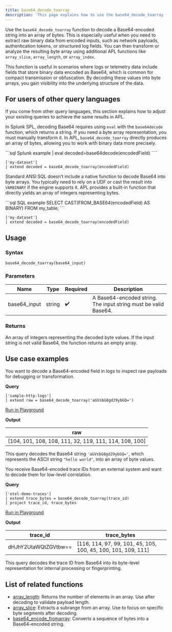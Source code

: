 ```yaml
---
title: base64_decode_toarray
description: 'This page explains how to use the base64_decode_toarray function in APL.'
---
```


Use the `base64_decode_toarray` function to decode a Base64-encoded string into an array of bytes. This is especially useful when you need to extract raw binary data from encoded inputs, such as network payloads, authentication tokens, or structured log fields. You can then transform or analyze the resulting byte array using additional APL functions like `array_slice`, `array_length`, or `array_index`.

This function is useful in scenarios where logs or telemetry data include fields that store binary data encoded as Base64, which is common for compact transmission or obfuscation. By decoding these values into byte arrays, you gain visibility into the underlying structure of the data.

## For users of other query languages

If you come from other query languages, this section explains how to adjust your existing queries to achieve the same results in APL.

<AccordionGroup>
<Accordion title="Splunk SPL users">

In Splunk SPL, decoding Base64 requires using `eval` with the `base64decode` function, which returns a string. If you need a byte array representation, you must manually transform it. In APL, `base64_decode_toarray` directly produces an array of bytes, allowing you to work with binary data more precisely.

<CodeGroup>
```sql Splunk example
| eval decoded=base64decode(encodedField)
````

```kusto APL equivalent
['my-dataset']
| extend decoded = base64_decode_toarray(encodedField)
```

</CodeGroup>

</Accordion>
<Accordion title="ANSI SQL users">

Standard ANSI SQL doesn’t include a native function to decode Base64 into byte arrays. You typically need to rely on a UDF or cast the result into `VARBINARY` if the engine supports it. APL provides a built-in function that directly yields an array of integers representing bytes.

<CodeGroup>
```sql SQL example
SELECT CAST(FROM_BASE64(encodedField) AS BINARY) FROM my_table;
```

```kusto APL equivalent
['my-dataset']
| extend decoded = base64_decode_toarray(encodedField)
```

</CodeGroup>

</Accordion>
</AccordionGroup>

## Usage

### Syntax

```kusto
base64_decode_toarray(base64_input)
```

### Parameters

| Name          | Type   | Required | Description                                                     |
| ------------- | ------ | -------- | --------------------------------------------------------------- |
| base64_input | string | ✔️       | A Base64-encoded string. The input string must be valid Base64. |

### Returns

An array of integers representing the decoded byte values. If the input string is not valid Base64, the function returns an empty array.

## Use case examples

<Tabs>
<Tab title="Log analysis">

You want to decode a Base64-encoded field in logs to inspect raw payloads for debugging or transformation.

**Query**

```kusto
['sample-http-logs']
| extend raw = base64_decode_toarray('aGVsbG8gd29ybGQ=')
```

[Run in Playground](https://play.axiom.co/axiom-play-qf1k/query?initForm=%7B%22apl%22%3A%22%5B'sample-http-logs'%5D%20%7C%20extend%20raw%20%3D%20base64_decode_toarray('aGVsbG8gd29ybGQ%3D')%22%7D)

**Output**

| raw                                                     |
| ------------------------------------------------------- |
| [104, 101, 108, 108, 111, 32, 119, 111, 114, 108, 100] |

This query decodes the Base64 string `'aGVsbG8gd29ybGQ='`, which represents the ASCII string `"hello world"`, into an array of byte values.

</Tab>
<Tab title="OpenTelemetry traces">

You receive Base64-encoded trace IDs from an external system and want to decode them for low-level correlation.

**Query**

```kusto
['otel-demo-traces']
| extend trace_bytes = base64_decode_toarray(trace_id)
| project trace_id, trace_bytes
```

[Run in Playground](https://play.axiom.co/axiom-play-qf1k/query?initForm=%7B%22apl%22%3A%22%5B'otel-demo-traces'%5D%20%7C%20extend%20trace_bytes%20%3D%20base64_decode_toarray(trace_id)%20%7C%20project%20trace_id%2C%20trace_bytes%22%7D)

**Output**

| trace_id            | trace_bytes                                                   |
| -------------------- | -------------------------------------------------------------- |
| dHJhY2UtaWQtZGVtbw== | [116, 114, 97, 99, 101, 45, 105, 100, 45, 100, 101, 109, 111] |

This query decodes the trace ID from Base64 into its byte-level representation for internal processing or fingerprinting.

</Tab>
</Tabs>

## List of related functions

- [array_length](/apl/scalar-functions/array-functions/array-length): Returns the number of elements in an array. Use after decoding to validate payload length.
- [array_slice](/apl/scalar-functions/array-functions/array-slice): Extracts a subrange from an array. Use to focus on specific byte segments after decoding.
- [base64_encode_fromarray](/apl/scalar-functions/string-functions/base64-encode-fromarray): Converts a sequence of bytes into a Base64-encoded string.
